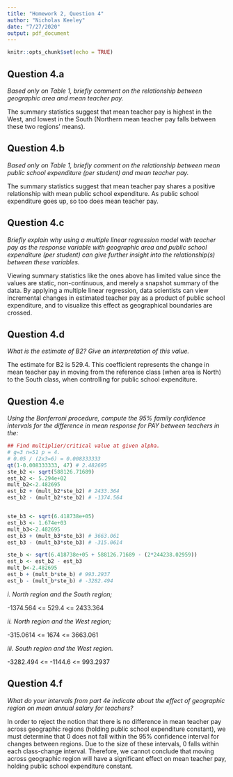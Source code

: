 ```yaml
---
title: "Homework 2, Question 4"
author: "Nicholas Keeley"
date: "7/27/2020"
output: pdf_document
---
```


```r
knitr::opts_chunk$set(echo = TRUE)
```

## Question 4.a

*Based only on Table 1, briefly comment on the relationship between geographic area and mean teacher pay.*

The summary statistics suggest that mean teacher pay is highest in the West, and lowest in the South (Northern mean teacher pay falls between these two regions' means). 

## Question 4.b

*Based only on Table 1, briefly comment on the relationship between mean public school expenditure (per student) and mean teacher pay.*

The summary statistics suggest that mean teacher pay shares a positive relationship with mean public school expenditure. As public school expenditure goes up, so too does mean teacher pay.

## Question 4.c

*Briefly explain why using a multiple linear regression model with teacher pay as the response variable with geographic area and public school expenditure (per student) can give further insight into the relationship(s) between these variables.*

Viewing summary statistics like the ones above has limited value since the values are static, non-continuous, and merely a snapshot summary of the data. By applying a multiple linear regression, data scientists can view incremental changes in estimated teacher pay as a product of public school expenditure, and to visualize this effect as geographical boundaries are crossed. 

## Question 4.d

*What is the estimate of B2? Give an interpretation of this value.*

The estimate for B2 is 529.4. This coefficient represents the change in mean teacher pay in moving from the reference class (when area is North) to the South class, when controlling for public school expenditure.

## Question 4.e

*Using the Bonferroni procedure, compute the 95% family confidence intervals for
the difference in mean response for PAY between teachers in the:*

```r
## Find multiplier/critical value at given alpha.
# g=3 n=51 p = 4. 
# 0.05 / (2x3=6) = 0.008333333
qt(1-0.008333333, 47) # 2.482695
ste_b2 <- sqrt(588126.71689)
est_b2 <- 5.294e+02
mult_b2<-2.482695
est_b2 + (mult_b2*ste_b2) # 2433.364
est_b2 - (mult_b2*ste_b2) # -1374.564


ste_b3 <- sqrt(6.418738e+05)
est_b3 <- 1.674e+03
mult_b3<-2.482695
est_b3 + (mult_b3*ste_b3) # 3663.061
est_b3 - (mult_b3*ste_b3) # -315.0614

ste_b <- sqrt(6.418738e+05 + 588126.71689 - (2*244238.02959))
est_b <- est_b2 - est_b3
mult_b<-2.482695
est_b + (mult_b*ste_b) # 993.2937
est_b - (mult_b*ste_b) # -3282.494

```

*i. North region and the South region;*

-1374.564 <= 529.4 <= 2433.364

*ii. North region and the West region;*

-315.0614 <= 1674 <= 3663.061

*iii. South region and the West region.*

-3282.494 <= -1144.6 <= 993.2937

## Question 4.f

*What do your intervals from part 4e indicate about the effect of geographic region on mean annual salary for teachers?*

In order to reject the notion that there is no difference in mean teacher pay across geographic regions (holding public school expenditure constant), we must determine that 0 does not fall within the 95% confidence interval for changes between regions. Due to the size of these intervals, 0 falls within each class-change interval. Therefore, we cannot conclude that moving across geographic region will have a significant effect on mean teacher pay, holding public school expenditure constant.

